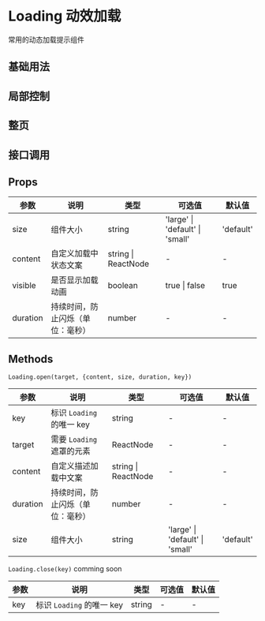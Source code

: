 # Loading 动效加载

常用的动态加载提示组件

## 基础用法


<DemoBase />

## 局部控制


<DemoLocalControl />

## 整页


<DemoPage />

## 接口调用


<DemoApi />

## Props

| 参数     | 说明                             | 类型                | 可选值                          | 默认值    |
| -------- | -------------------------------- | ------------------- | ------------------------------- | --------- |
| size     | 组件大小                         | string              | 'large' \| 'default' \| 'small' | 'default' |
| content  | 自定义加载中状态文案             | string \| ReactNode | -                               | -         |
| visible  | 是否显示加载动画                 | boolean             | true \| false                   | true      |
| duration | 持续时间，防止闪烁（单位：毫秒） | number              | -                               | -         |

## Methods

`Loading.open(target, {content, size, duration, key})`

| 参数     | 说明                             | 类型                | 可选值                          | 默认值    |
| -------- | -------------------------------- | ------------------- | ------------------------------- | --------- |
| key      | 标识 `Loading` 的唯一 key        | string              | -                               | -         |
| target   | 需要 `Loading` 遮罩的元素        | ReactNode           | -                               | -         |
| content  | 自定义描述加载中文案             | string \| ReactNode | -                               | -         |
| duration | 持续时间，防止闪烁（单位：毫秒） | number              | -                               | -         |
| size     | 组件大小                         | string              | 'large' \| 'default' \| 'small' | 'default' |

`Loading.close(key)` comming soon

| 参数 | 说明                      | 类型   | 可选值 | 默认值 |
| ---- | ------------------------- | ------ | ------ | ------ |
| key  | 标识 `Loading` 的唯一 key | string | -      | -      |

